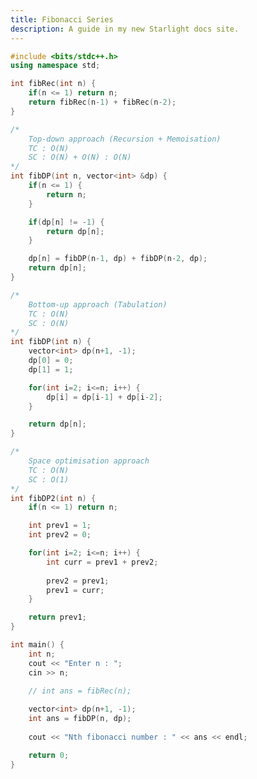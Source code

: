 ```yaml
---
title: Fibonacci Series
description: A guide in my new Starlight docs site.
---
```


```c++
#include <bits/stdc++.h>
using namespace std;

int fibRec(int n) {
    if(n <= 1) return n;
    return fibRec(n-1) + fibRec(n-2);
}

/*
    Top-down approach (Recursion + Memoisation)
    TC : O(N)
    SC : O(N) + O(N) : O(N)
*/
int fibDP(int n, vector<int> &dp) {
    if(n <= 1) {
        return n;
    }

    if(dp[n] != -1) {
        return dp[n];
    }

    dp[n] = fibDP(n-1, dp) + fibDP(n-2, dp);
    return dp[n];
}

/*
    Bottom-up approach (Tabulation)
    TC : O(N)
    SC : O(N)
*/
int fibDP(int n) {
    vector<int> dp(n+1, -1);
    dp[0] = 0;
    dp[1] = 1;

    for(int i=2; i<=n; i++) {
        dp[i] = dp[i-1] + dp[i-2];
    }

    return dp[n];
}

/*
    Space optimisation approach
    TC : O(N)
    SC : O(1)
*/
int fibDP2(int n) {
    if(n <= 1) return n;

    int prev1 = 1;
    int prev2 = 0;

    for(int i=2; i<=n; i++) {
        int curr = prev1 + prev2;
        
        prev2 = prev1;
        prev1 = curr;
    }

    return prev1;
}

int main() {
    int n;
    cout << "Enter n : ";
    cin >> n;

    // int ans = fibRec(n);
    
    vector<int> dp(n+1, -1);
    int ans = fibDP(n, dp);
    
    cout << "Nth fibonacci number : " << ans << endl;

    return 0;
}
```